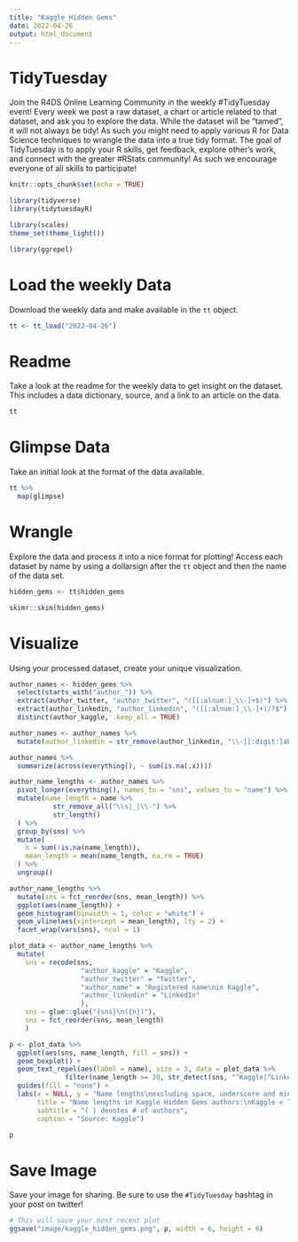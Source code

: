 ```yaml
---
title: "Kaggle Hidden Gems"
date: 2022-04-26
output: html_document
---
```


# TidyTuesday

Join the R4DS Online Learning Community in the weekly #TidyTuesday event!
Every week we post a raw dataset, a chart or article related to that dataset, and ask you to explore the data.
While the dataset will be “tamed”, it will not always be tidy! As such you might need to apply various R for Data Science techniques to wrangle the data into a true tidy format.
The goal of TidyTuesday is to apply your R skills, get feedback, explore other’s work, and connect with the greater #RStats community!
As such we encourage everyone of all skills to participate!

```r

knitr::opts_chunk$set(echo = TRUE)

library(tidyverse)
library(tidytuesdayR)

library(scales)
theme_set(theme_light())

library(ggrepel)
```

# Load the weekly Data

Download the weekly data and make available in the `tt` object.

```r

tt <- tt_load("2022-04-26")

```


# Readme

Take a look at the readme for the weekly data to get insight on the dataset.
This includes a data dictionary, source, and a link to an article on the data.

```r

tt

```


# Glimpse Data

Take an initial look at the format of the data available.

```r

tt %>% 
  map(glimpse)

```

# Wrangle

Explore the data and process it into a nice format for plotting! Access each dataset by name by using a dollarsign after the `tt` object and then the name of the data set.

```r

hidden_gems <- tt$hidden_gems

skimr::skim(hidden_gems)

```


# Visualize

Using your processed dataset, create your unique visualization.

```r

author_names <- hidden_gems %>% 
  select(starts_with("author_")) %>% 
  extract(author_twitter, "author_twitter", "([[:alnum:]_\\-]+$)") %>% 
  extract(author_linkedin, "author_linkedin", "([[:alnum:]_\\-]+)/?$") %>% 
  distinct(author_kaggle, .keep_all = TRUE)

author_names <- author_names %>% 
  mutate(author_linkedin = str_remove(author_linkedin, "\\-[[:digit:]ab]+$"))

author_names %>% 
  summarize(across(everything(), ~ sum(is.na(.x))))

author_name_lengths <- author_names %>% 
  pivot_longer(everything(), names_to = "sns", values_to = "name") %>% 
  mutate(name_length = name %>% 
           str_remove_all("\\s|_|\\-") %>% 
           str_length()
  ) %>% 
  group_by(sns) %>% 
  mutate(
    n = sum(!is.na(name_length)),
    mean_length = mean(name_length, na.rm = TRUE)
  ) %>% 
  ungroup()

author_name_lengths %>% 
  mutate(sns = fct_reorder(sns, mean_length)) %>% 
  ggplot(aes(name_length)) +
  geom_histogram(binwidth = 1, color = "white") +
  geom_vline(aes(xintercept = mean_length), lty = 2) +
  facet_wrap(vars(sns), ncol = 1)

plot_data <- author_name_lengths %>% 
  mutate(
    sns = recode(sns,
                  "author_kaggle" = "Kaggle",
                  "author_twitter" = "Twitter",
                  "author_name" = "Registered name\nin Kaggle",
                  "author_linkedin" = "LinkedIn"
                  ),
    sns = glue::glue("{sns}\n({n})"),
    sns = fct_reorder(sns, mean_length)
    ) 

p <- plot_data %>% 
  ggplot(aes(sns, name_length, fill = sns)) +
  geom_boxplot() +
  geom_text_repel(aes(label = name), size = 3, data = plot_data %>% 
              filter(name_length >= 20, str_detect(sns, "^Kaggle|^LinkedIn"))) +
  guides(fill = "none") +
  labs(x = NULL, y = "Name lengths\nexcluding space, underscore and minus",
       title = "Name lengths in Kaggle Hidden Gems authors:\nKaggle < Twitter < Real name < LinkedIn",
       subtitle = "( ) denotes # of authors",
       caption = "Source: Kaggle")

p
```

# Save Image

Save your image for sharing. Be sure to use the `#TidyTuesday` hashtag in your post on twitter! 

```r

# This will save your most recent plot
ggsave("image/kaggle_hidden_gems.png", p, width = 6, height = 6)

```
